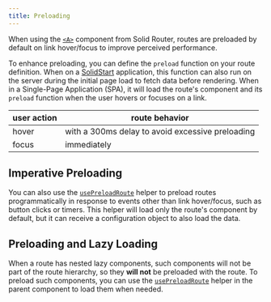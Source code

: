 ```yaml
---
title: Preloading
---
```


When using the [`<A>`](/solid-router/reference/components/a) component from Solid Router, routes are preloaded by default on link hover/focus to improve perceived performance.

To enhance preloading, you can define the `preload` function on your route definition.
When on a [SolidStart](/solid-start) application, this function can also run on the server during the initial page load to fetch data before rendering. When in a Single-Page Application (SPA), it will load the route's component and its `preload` function when the user hovers or focuses on a link.

| user action | route behavior                          |
| ----------- | -------------------------------------- |
| hover   | with a 300ms delay to avoid excessive preloading  |
| focus   | immediately                           |

## Imperative Preloading

You can also use the [`usePreloadRoute`](/solid-router/references/use-preload-route) helper to preload routes programmatically in response to events other than link hover/focus, such as button clicks or timers.
This helper will load only the route's component by default, but it can receive a configuration object to also load the data.

## Preloading and Lazy Loading

When a route has nested lazy components, such components will not be part of the route hierarchy, so they **will not** be preloaded with the route. To preload such components, you can use the [`usePreloadRoute`](/solid-router/references/use-preload-route) helper in the parent component to load them when needed.